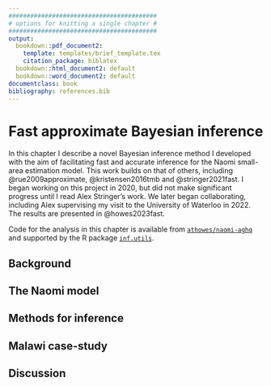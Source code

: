 ```yaml
---
#########################################
# options for knitting a single chapter #
#########################################
output:
  bookdown::pdf_document2:
    template: templates/brief_template.tex
    citation_package: biblatex
  bookdown::html_document2: default
  bookdown::word_document2: default
documentclass: book
bibliography: references.bib
---
```


# Fast approximate Bayesian inference {#naomi-aghq}
\adjustmtc
\markboth{Fast, approximate inference for the Naomi model}{}
<!-- For PDF output, include these two LaTeX commands after unnumbered chapter headings, otherwise the mini table of contents and the running header will show the previous chapter -->

In this chapter I describe a novel Bayesian inference method I developed with the aim of facilitating fast and accurate inference for the Naomi small-area estimation model.
This work builds on that of others, including @rue2009approximate, @kristensen2016tmb and @stringer2021fast.
I began working on this project in 2020, but did not make significant progress until I read Alex Stringer's work.
We later began collaborating, including Alex supervising my visit to the University of Waterloo in 2022.
The results are presented in @howes2023fast.

Code for the analysis in this chapter is available from [`athowes/naomi-aghq`](https://github.com/athowes/elgm-inf) and supported by the R package [`inf.utils`](https://athowes.github.io/inf.utils).

## Background

## The Naomi model

## Methods for inference

## Malawi case-study

## Discussion